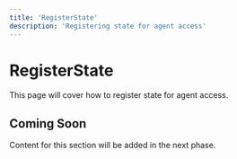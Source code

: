 ```yaml
---
title: 'RegisterState'
description: 'Registering state for agent access'
---
```


# RegisterState

This page will cover how to register state for agent access.

## Coming Soon

Content for this section will be added in the next phase.
